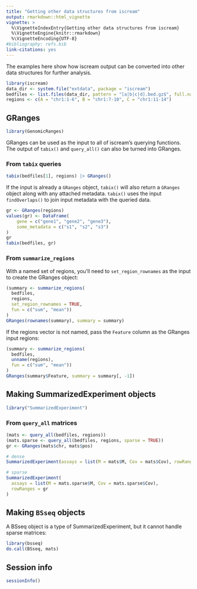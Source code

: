 ```yaml
---
title: "Getting other data structures from iscream"
output: rmarkdown::html_vignette
vignette: >
  %\VignetteIndexEntry{Getting other data structures from iscream}
  %\VignetteEngine{knitr::rmarkdown}
  %\VignetteEncoding{UTF-8}
#bibliography: refs.bib
link-citations: yes
---
```


The examples here show how iscream output can be converted into other data
structures for further analysis.

```r
library(iscream)
data_dir <- system.file("extdata", package = "iscream")
bedfiles <- list.files(data_dir, pattern = "[a|b|c|d].bed.gz$", full.names = TRUE)
regions <- c(A = "chr1:1-6", B = "chr1:7-10", C = "chr1:11-14")
```

## GRanges

```r
library(GenomicRanges)
```

GRanges can be used as the input to all of iscream's querying functions. The
output of `tabix()` and `query_all()` can also be turned into GRanges.

### From `tabix` queries

```r
tabix(bedfiles[1], regions) |> GRanges()
```

If the input is already a `GRanges` object, `tabix()` will also return a
`GRanges` object along with any attached metadata. `tabix()` uses the input
`findOverlaps()` to join input metadata with the queried data.

```r
gr <- GRanges(regions)
values(gr) <- DataFrame(
    gene = c("gene1", "gene2", "gene3"),
    some_metadata = c("s1", "s2", "s3")
)
gr
tabix(bedfiles, gr)
```

### From `summarize_regions`

With a named set of regions, you'll need to `set_region_rownames` as the input
to create the GRanges object:

```r
(summary <- summarize_regions(
  bedfiles,
  regions,
  set_region_rownames = TRUE,
  fun = c("sum", "mean"))
)
GRanges(rownames(summary), summary = summary)
```

If the regions vector is not named, pass the `Feature` column as the GRanges
input regions:

```r
(summary <- summarize_regions(
  bedfiles,
  unname(regions),
  fun = c("sum", "mean"))
)
GRanges(summary$Feature, summary = summary[, -1])
```


## Making SummarizedExperiment objects

```r
library("SummarizedExperiment")
```

### From `query_all` matrices

```r
(mats <- query_all(bedfiles, regions))
(mats.sparse <- query_all(bedfiles, regions, sparse = TRUE))
gr <- GRanges(mats$chr, mats$pos)

# dense
SummarizedExperiment(assays = list(M = mats$M, Cov = mats$Cov), rowRanges = gr)

# sparse
SummarizedExperiment(
  assays = list(M = mats.sparse$M, Cov = mats.sparse$Cov),
  rowRanges = gr
)

```

## Making `BSseq` objects

A BSseq object is a type of SummarizedExperiment, but it cannot handle sparse
matrices:

```r
library(bsseq)
do.call(BSseq, mats)
```

## Session info

```r
sessionInfo()
```

